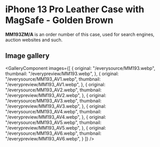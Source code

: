 
# iPhone 13 Pro Leather Case with MagSafe - Golden Brown

<Callout type='info' emoji='👉🏻'>**MM193ZM/A** is an order number of this case, used for search engines, auction websites and such.</Callout>

## Image gallery

<GalleryComponent
    images={[
      {
        original: "/everysource/MM193.webp",
        thumbnail: "/everypreview/MM193.webp",
      },
      {
        original: "/everysource/MM193_AV1.webp",
        thumbnail: "/everypreview/MM193_AV1.webp",
      },
      {
        original: "/everysource/MM193_AV2.webp",
        thumbnail: "/everypreview/MM193_AV2.webp",
      },
      {
        original: "/everysource/MM193_AV3.webp",
        thumbnail: "/everypreview/MM193_AV3.webp",
      },
      {
        original: "/everysource/MM193_AV4.webp",
        thumbnail: "/everypreview/MM193_AV4.webp",
      },
      {
        original: "/everysource/MM193_AV5.webp",
        thumbnail: "/everypreview/MM193_AV5.webp",
      },
      {
        original: "/everysource/MM193_AV6.webp",
        thumbnail: "/everypreview/MM193_AV6.webp",
      }
    ]}
  />
